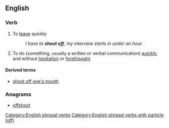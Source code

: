 ==English==

===Verb===
{{en-verb|shoots off|shooting off|shot off}}

# {{label|en|colloquial}} To [[leave]] quickly
#: ''I have to '''shoot off''', my interview starts in under an hour.''
# {{label|en|idiomatic}} To do (something, usually a written or verbal communication) [[quickly]], and without [[hesitation]] or [[forethought]].

====Derived terms====
* [[shoot off one's mouth]]

===Anagrams===
* [[offshoot#English|offshoot]]

[[Category:English phrasal verbs]]
[[Category:English phrasal verbs with particle (off)]]